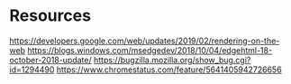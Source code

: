 # Resources

https://developers.google.com/web/updates/2019/02/rendering-on-the-web
https://blogs.windows.com/msedgedev/2018/10/04/edgehtml-18-october-2018-update/
https://bugzilla.mozilla.org/show_bug.cgi?id=1294490
https://www.chromestatus.com/feature/5641405942726656

